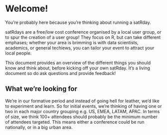 # Welcome!
You're probably here because you're thinking about running a satRday. 

satRdays are a free/low cost conference organised by a local user group, or to spur the creation of a user group! They focus on R, but can take different emphases; whether your area is brimming is with data scientists, academics, or general techiews, you can tailor your event to attract your local people.

This document provides an overview of the different things you should know and think about, before kicking off your own satRday. It's a living document so do ask questions and provide feedback!

## What we're looking for
We're in our formative period and instead of going hell for leather, we'd like to experiment and learn. So for initial events, we're thinking of having one or two in each major country grouping e.g. US, EMEA, LATAM, APAC. In terms of size, we think 100+ attendees should probably be the minimum number of attendees targeted. This means either a conference could be run nationally, or in a big urban area.